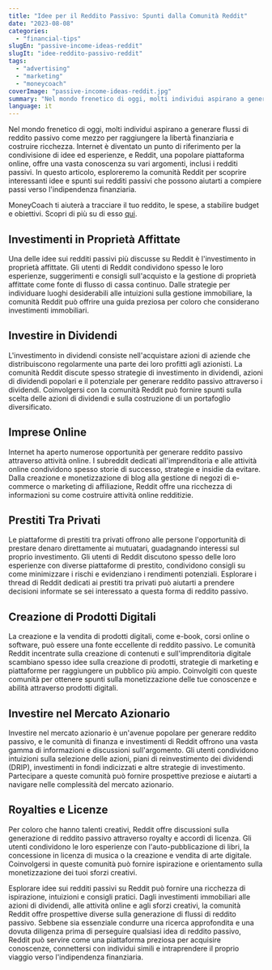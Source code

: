 ```yaml
---
title: "Idee per il Reddito Passivo: Spunti dalla Comunità Reddit"
date: "2023-08-08"
categories: 
  - "financial-tips"
slugEn: "passive-income-ideas-reddit"
slugIt: "idee-reddito-passivo-reddit"
tags: 
  - "advertising"
  - "marketing"
  - "moneycoach"
coverImage: "passive-income-ideas-reddit.jpg"
summary: "Nel mondo frenetico di oggi, molti individui aspirano a generare flussi di reddito passivo come mezzo per raggiungere la libertà finanziaria e costruire ricchezza."
language: it
---
```

Nel mondo frenetico di oggi, molti individui aspirano a generare flussi di reddito passivo come mezzo per raggiungere la libertà finanziaria e costruire ricchezza. Internet è diventato un punto di riferimento per la condivisione di idee ed esperienze, e Reddit, una popolare piattaforma online, offre una vasta conoscenza su vari argomenti, inclusi i redditi passivi. In questo articolo, esploreremo la comunità Reddit per scoprire interessanti idee e spunti sui redditi passivi che possono aiutarti a compiere passi verso l'indipendenza finanziaria.

<AppDownloadLink>MoneyCoach</AppDownloadLink> ti aiuterà a tracciare il tuo reddito, le spese, a stabilire budget e obiettivi. Scopri di più su di esso [qui](/it).

## Investimenti in Proprietà Affittate

Una delle idee sui redditi passivi più discusse su Reddit è l'investimento in proprietà affittate. Gli utenti di Reddit condividono spesso le loro esperienze, suggerimenti e consigli sull'acquisto e la gestione di proprietà affittate come fonte di flusso di cassa continuo. Dalle strategie per individuare luoghi desiderabili alle intuizioni sulla gestione immobiliare, la comunità Reddit può offrire una guida preziosa per coloro che considerano investimenti immobiliari.

## Investire in Dividendi

L'investimento in dividendi consiste nell'acquistare azioni di aziende che distribuiscono regolarmente una parte dei loro profitti agli azionisti. La comunità Reddit discute spesso strategie di investimento in dividendi, azioni di dividendi popolari e il potenziale per generare reddito passivo attraverso i dividendi. Coinvolgersi con la comunità Reddit può fornire spunti sulla scelta delle azioni di dividendi e sulla costruzione di un portafoglio diversificato.

## Imprese Online

Internet ha aperto numerose opportunità per generare reddito passivo attraverso attività online. I subreddit dedicati all'imprenditoria e alle attività online condividono spesso storie di successo, strategie e insidie da evitare. Dalla creazione e monetizzazione di blog alla gestione di negozi di e-commerce o marketing di affiliazione, Reddit offre una ricchezza di informazioni su come costruire attività online redditizie.

## Prestiti Tra Privati

Le piattaforme di prestiti tra privati offrono alle persone l'opportunità di prestare denaro direttamente ai mutuatari, guadagnando interessi sul proprio investimento. Gli utenti di Reddit discutono spesso delle loro esperienze con diverse piattaforme di prestito, condividono consigli su come minimizzare i rischi e evidenziano i rendimenti potenziali. Esplorare i thread di Reddit dedicati ai prestiti tra privati può aiutarti a prendere decisioni informate se sei interessato a questa forma di reddito passivo.

## Creazione di Prodotti Digitali

La creazione e la vendita di prodotti digitali, come e-book, corsi online o software, può essere una fonte eccellente di reddito passivo. Le comunità Reddit incentrate sulla creazione di contenuti e sull'imprenditoria digitale scambiano spesso idee sulla creazione di prodotti, strategie di marketing e piattaforme per raggiungere un pubblico più ampio. Coinvolgiti con queste comunità per ottenere spunti sulla monetizzazione delle tue conoscenze e abilità attraverso prodotti digitali.

## Investire nel Mercato Azionario

Investire nel mercato azionario è un'avenue popolare per generare reddito passivo, e le comunità di finanza e investimenti di Reddit offrono una vasta gamma di informazioni e discussioni sull'argomento. Gli utenti condividono intuizioni sulla selezione delle azioni, piani di reinvestimento dei dividendi (DRIP), investimenti in fondi indicizzati e altre strategie di investimento. Partecipare a queste comunità può fornire prospettive preziose e aiutarti a navigare nelle complessità del mercato azionario.

## Royalties e Licenze

Per coloro che hanno talenti creativi, Reddit offre discussioni sulla generazione di reddito passivo attraverso royalty e accordi di licenza. Gli utenti condividono le loro esperienze con l'auto-pubblicazione di libri, la concessione in licenza di musica o la creazione e vendita di arte digitale. Coinvolgersi in queste comunità può fornire ispirazione e orientamento sulla monetizzazione dei tuoi sforzi creativi.

Esplorare idee sui redditi passivi su Reddit può fornire una ricchezza di ispirazione, intuizioni e consigli pratici. Dagli investimenti immobiliari alle azioni di dividendi, alle attività online e agli sforzi creativi, la comunità Reddit offre prospettive diverse sulla generazione di flussi di reddito passivo. Sebbene sia essenziale condurre una ricerca approfondita e una dovuta diligenza prima di perseguire qualsiasi idea di reddito passivo, Reddit può servire come una piattaforma preziosa per acquisire conoscenze, connettersi con individui simili e intraprendere il proprio viaggio verso l'indipendenza finanziaria.